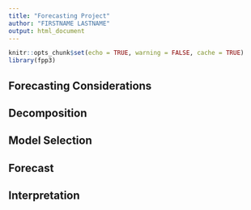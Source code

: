 ```yaml
---
title: "Forecasting Project"
author: "FIRSTNAME LASTNAME"
output: html_document
---
```


```r
knitr::opts_chunk$set(echo = TRUE, warning = FALSE, cache = TRUE)
library(fpp3)
```

<!-- This is a comment and will not show up in your document

The following is a general template for your first project to forecast a time series of your choice. You may choose to follow this template. Each section, however, need not be separated and you can present your results in a write-up where some components may be intermixed. This approach might make the most sense (e.g., talking about forecasting considerations with model selection and interpretation before talking about decomposition).

-->

## Forecasting Considerations

<!-- For full points:

Additional factors were considered thoroughly. One or more additional factors were modeled.

-->

## Decomposition

<!-- For full points:

Trend and seasonality were decomposed and their appropriateness were discussed. Model parameters were reported. Visualizations were used.

-->

## Model Selection

<!-- For full points:

At least two different models were considered. Model fit and residual diagnostics were thoroughly discussed (for all models).

-->

## Forecast

<!-- For full points:

At least one forecast was made using actual data and another using a forecasting method. Forecasts were visualized and confidence bands were interpreted. Point and distributional fit measures were discussed for both.

-->

## Interpretation

<!-- For full points:

Interpretation of the forecast was based on past and present knowledge of the stock and how it's situated in the investment ecosystem. Differences between forecast and actual are discussed based on current knowledge or events.

-->






